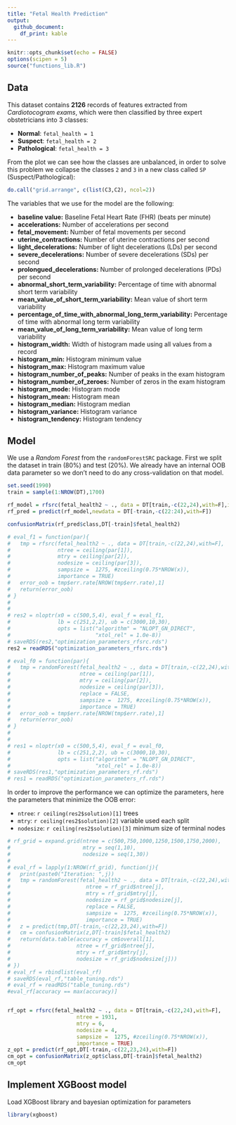 ```yaml
---
title: "Fetal Health Prediction"
output: 
  github_document:
    df_print: kable
---
```


```r
knitr::opts_chunk$set(echo = FALSE)
options(scipen = 5)
source("functions_lib.R")
```

## Data

This dataset contains **2126** records of features extracted from *Cardiotocogram exams*, which were then classified by three expert obstetricians into 3 classes:

+ **Normal**: `fetal_health = 1`
+ **Suspect**: `fetal_health = 2`
+ **Pathological**: `fetal_health = 3`

From the plot we can see how the classes are unbalanced, in order to solve this problem we collapse the classes `2` and `3` in a new class called `SP` (Suspect/Pathological): 

```r
do.call("grid.arrange", c(list(C3,C2), ncol=2))
```

The variables that we use for the model are the following:

* **baseline value:** Baseline Fetal Heart Rate (FHR) (beats per minute)   
* **accelerations:** Number of accelerations per second
* **fetal_movement:** Number of fetal movements per second    
* **uterine_contractions:** Number of uterine contractions per second
* **light_decelerations:** Number of light decelerations (LDs) per second
* **severe_decelerations:** Number of severe decelerations (SDs) per second
* **prolongued_decelerations:** Number of prolonged decelerations (PDs) per second
* **abnormal_short_term_variability:** Percentage of time with abnormal short term variability
* **mean_value_of_short_term_variability:** Mean value of short term variability
* **percentage_of_time_with_abnormal_long_term_variability:** Percentage of time with abnormal long term variability
* **mean_value_of_long_term_variability:** Mean value of long term variability
* **histogram_width:** Width of histogram made using all values from a record 
* **histogram_min:** Histogram minimum value 
* **histogram_max:** Histogram maximum value 
* **histogram_number_of_peaks:** Number of peaks in the exam histogram 
* **histogram_number_of_zeroes:** Number of zeros in the exam histogram 
* **histogram_mode:** Histogram mode
* **histogram_mean:** Histogram mean
* **histogram_median:** Histogram median
* **histogram_variance:** Histogram variance
* **histogram_tendency:** Histogram tendency

## Model

We use a *Random Forest* from the `randomForestSRC` package. First we split the dataset in train (80%) and test (20%). We already have an internal OOB data parameter so we don't need to do any cross-validation on that model.   

```r
set.seed(1990)
train = sample(1:NROW(DT),1700)

rf_model = rfsrc(fetal_health2 ~ ., data = DT[train,-c(22,24),with=F],importance = TRUE)
rf_pred = predict(rf_model,newdata = DT[-train,-c(22:24),with=F])

confusionMatrix(rf_pred$class,DT[-train]$fetal_health2)
```

```r
# eval_f1 = function(par){
#   tmp = rfsrc(fetal_health2 ~ ., data = DT[train,-c(22,24),with=F],
#               ntree = ceiling(par[1]),
#               mtry = ceiling(par[2]),
#               nodesize = ceiling(par[3]),
#               sampsize =  1275, #zceiling(0.75*NROW(x)),
#               importance = TRUE)
#   error_oob = tmp$err.rate[NROW(tmp$err.rate),1]
#   return(error_oob)
# }
# 
# 
# res2 = nloptr(x0 = c(500,5,4), eval_f = eval_f1,
#               lb = c(251,2,2), ub = c(3000,10,30),
#               opts = list("algorithm" = "NLOPT_GN_DIRECT",
#                           "xtol_rel" = 1.0e-8))
# saveRDS(res2,"optimization_parameters_rfsrc.rds")
res2 = readRDS("optimization_parameters_rfsrc.rds")
```

```r
# eval_f0 = function(par){
#   tmp = randomForest(fetal_health2 ~ ., data = DT[train,-c(22,24),with=F],
#                      ntree = ceiling(par[1]),
#                      mtry = ceiling(par[2]),
#                      nodesize = ceiling(par[3]),
#                      replace = FALSE,
#                      sampsize =  1275, #zceiling(0.75*NROW(x)),
#                      importance = TRUE)
#   error_oob = tmp$err.rate[NROW(tmp$err.rate),1]
#   return(error_oob)
# }
# 
# 
# res1 = nloptr(x0 = c(500,5,4), eval_f = eval_f0,
#               lb = c(251,2,2), ub = c(3000,10,30),
#               opts = list("algorithm" = "NLOPT_GN_DIRECT",
#                           "xtol_rel" = 1.0e-8))
# saveRDS(res1,"optimization_parameters_rf.rds")
# res1 = readRDS("optimization_parameters_rf.rds")
```

In order to improve the performance we can optimize the parameters, here the parameters that minimize the OOB error:

+ `ntree`: `r ceiling(res2$solution)[1]` trees
+ `mtry`: `r ceiling(res2$solution)[2]` variable used each split
+ `nodesize`: `r ceiling(res2$solution)[3]` minimum size of terminal nodes  

```r
# rf_grid = expand.grid(ntree = c(500,750,1000,1250,1500,1750,2000),
#                       mtry = seq(1,10),
#                       nodesize = seq(1,30))
# 
# eval_rf = lapply(1:NROW(rf_grid), function(j){
#   print(paste0("Iteration: ",j))
#   tmp = randomForest(fetal_health2 ~ ., data = DT[train,-c(22,24),with=F],
#                        ntree = rf_grid$ntree[j],
#                        mtry = rf_grid$mtry[j],
#                        nodesize = rf_grid$nodesize[j],
#                        replace = FALSE,
#                        sampsize =  1275, #zceiling(0.75*NROW(x)),
#                        importance = TRUE)
#   z = predict(tmp,DT[-train,-c(22,23,24),with=F])
#   cm = confusionMatrix(z,DT[-train]$fetal_health2)
#   return(data.table(accuracy = cm$overall[1],
#                     ntree = rf_grid$ntree[j],
#                     mtry = rf_grid$mtry[j],
#                     nodesize = rf_grid$nodesize[j]))
# })
# eval_rf = rbindlist(eval_rf)
# saveRDS(eval_rf,"table_tuning.rds")
# eval_rf = readRDS("table_tuning.rds")
#eval_rf[accuracy == max(accuracy)]


rf_opt = rfsrc(fetal_health2 ~ ., data = DT[train,-c(22,24),with=F],
                      ntree = 1931,
                      mtry = 6,
                      nodesize = 4,
                      sampsize =  1275, #zceiling(0.75*NROW(x)),
                      importance = TRUE)
z_opt = predict(rf_opt,DT[-train,-c(22,23,24),with=F])
cm_opt = confusionMatrix(z_opt$class,DT[-train]$fetal_health2)
cm_opt
```

## Implement XGBoost model 

Load XGBoost library and bayesian optimization for parameters

```r
library(xgboost)
```

